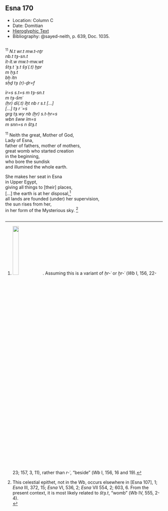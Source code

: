 ## Esna 170 {-}  
  
<style>  
  
  .col2 {  
    columns: 2 320px;         /* number of columns and width in pixels*/  
    -webkit-columns: 2 320px; /* chrome, safari */  
    -moz-columns: 2 320px;    /* firefox */  
    -webkit-column-break-inside: avoid;  
    -page-break-inside: avoid;  
    -break-inside: avoid;  
  }  
  
</style>  
  
- Location: Column C  
- Date: Domitian  
- [Hieroglyphic Text](https://www.ifao.egnet.net/uploads/publications/enligne/Temples-Esna002.pdf#page=360){target="_blank"}  
- Bibliography: @sayed-neith, p. 639, Doc. 1035.  
  
  
<div class="col2">  
  
^11^ *N.t wr.t mw.t-nṯr *  
*nb.t tȝ-sn.t  *  
*ỉt-ỉt.w mw.t-mw.wt  *  
*štȝ.t ʿȝ.t šȝʿ(.t) ḫpr   *  
  *m ḥȝ.t  *  
*bẖ ỉtn *  
*sḥḏ tȝ (r)-ḏr=f  *  
    
*ỉr=s s.t=s m tȝ-sn.t  *  
  *m tȝ-šmʿ  *  
*(ḥr) dỉ(.t) ỉḫt nb r s.t [...]  *  
*[...] tȝ r ʿ=s   *  
*grg tȝ.wy nb (ẖr) s.t-ḥr=s  *  
*wbn šww ỉm=s  *  
  *m snn=s n štȝ.t  *  
  
^11^ Neith the great, Mother of God,  
Lady of Esna,  
father of fathers, mother of mothers,  
great womb who started creation   
  in the beginning,  
who bore the sundisk  
and illumined the whole earth.  
  
She makes her seat in Esna  
  in Upper Egypt,  
giving all things to [their] places,  
[...] the earth is at her disposal,[^fn-170-1]  
all lands are founded (under) her supervision,  
the sun rises from her,  
  in her form of the Mysterious sky. [^fn-170-2]  
  
  
  
</div>  
  
[^fn-170-1]: ![](images/170_1.png){width=20%}. Assuming this is a variant of *ḥr-ʿ* or *ẖr-ʿ* (*Wb* I, 156, 22-23; 157, 3, 11), rather than *r-ʿ*, "beside" (*Wb* I, 156, 16 and 19).  
  
[^fn-170-2]: This celestial epithet, not in the Wb, occurs elsewhere in [Esna 107], 1; *Esna* III, 372, 15; *Esna* VI, 536, 2; *Esna* VII 554, 2; 603, 6. From the present context, it is most likely related to *štȝ.t*, "womb" (*Wb* IV, 555, 2-4).  
<!--to do: check LGG for this one-->